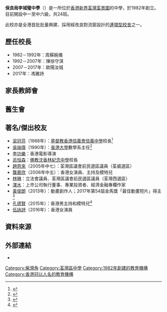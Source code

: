 {{refimprove|time=2018-05-10T16:22:04+00:00}}
{{Infobox school
|name = 保良局李城璧中學<br/>{{lang|en|Po Leung Kuk Lee Shing Pik College}}
|nickname = LSP
|image = File:HK PLK LeeShingPikCollege.JPG
|motto = 愛、敬、勤、誠
|established = 1982年
|type = [[津貼中學|津貼中學]]
|school_sponsoring_body = [[保良局|保良局]]
|district = [[荃灣區|荃灣區]]
|superintendent = [[林潞|林潞]]先生
|principal = [[馮雅詩|馮雅詩]]女士
|house = 紅、藍、黃、綠
|staff = 56人
|grades = 中一至中六
|classes = 24班
|students =
|magazine = {{Unbulleted list|《璧韻》|《冇愁報》}}
|area =
|address = {{HKG}}[[新界|新界]][[荃灣|荃灣]][[柴灣角|柴灣角]][[荃景圍|荃景圍]][[安賢街|安賢街]]12－20號
|website = {{URL|http://www.plklsp.edu.hk/}}
|telephone = {{Tel|852|2498 3393}}
|fax = {{Tel|852|2414 2077}}
}}
'''保良局李城璧中學'''（{{lang-en|Po Leung Kuk Lee Shing Pik College}}）是一所位於[[香港|香港]][[新界|新界]][[荃灣|荃灣]][[荃景圍|荃景圍]]的中學，於1982年創立。目前開設中一至中六級，共24班。

此校亦是全港首批批量興建、採用經改良對流窗設計的[[連環型校舍|連環型校舍]]之一。

==歷任校長==
{{Unreferenced section|time=2020-01-05T14:05:49+00:00}}
*1982－1992年：周蘇婉儀
*1992－2007年：陳徐守淇
*2007－2017年：歐陽汝城
*2017年：馮雅詩

==家長教師會==
{{Citation needed|1997年，成立「家長教師會」，並設立「家長教師資源中心」。家教會透過刊物《璧橋》、家教會網頁等途徑向家長報告會務。尤其著重與中一家長的聯繫，務使新同學能盡快適應中學生活。|time=2020-01-05T14:05:49+00:00}}
==舊生會==
{{Citation needed|「舊生會」於2003年成立，每年均舉辦師生聚餐、老師榮休歡送會、文娛康樂等活動，舊生會成員亦參與學校籌辦的「師友計劃」並與同學作升學及就業、生涯規劃的分享。|time=2020-01-05T14:05:49+00:00}}

==著名/傑出校友==
*[[梁冠芬|梁冠芬]]（1988年）：[[基督教香港信義會信義中學|基督教香港信義會信義中學]]校長<ref>{{cite web |url=https://www.facebook.com/plklsp.alumni/photos/%E7%95%A2%E6%A5%AD%E5%85%B8%E7%A6%AE%E6%9D%8E%E5%9F%8E%E7%92%A7%E8%88%8A%E7%94%9F%E6%A2%81%E5%86%A0%E8%8A%AC%E4%B8%BB%E7%A6%AE%E4%BF%9D%E8%89%AF%E5%B1%80%E6%9D%8E%E5%9F%8E%E7%92%A7%E4%B8%AD%E5%AD%B8%E7%95%A2%E6%A5%AD%E5%85%B8%E7%A6%AE%E7%89%B9%E5%88%A5%E9%82%80%E8%AB%8B%E5%88%B0%E6%9D%8E%E5%9F%8E%E7%92%A730%E5%B9%B4%E5%89%8D%E7%95%A2%E6%A5%AD%E8%88%8A%E7%94%9F%E6%A2%81%E5%86%A0%E8%8A%AC%E8%92%9E%E8%87%A8%E4%B8%BB%E7%A6%AE%E6%A2%81%E5%86%A0%E8%8A%AC%E6%A0%A1%E5%8F%8B%E7%8F%BE%E7%82%BA%E5%9F%BA%E7%9D%A3%E6%95%99%E9%A6%99%E6%B8%AF%E4%BF%A1%E7%BE%A9%E6%9C%83%E4%BF%A1%E7%BE%A9%E4%B8%AD%E5%AD%B8%E6%A0%A1%E9%95%B7%E6%98%AF%E6%9D%8E%E5%9F%8E%E7%92%A7%E5%82%91%E5%87%BA%E6%A0%A1%E5%8F%8B%E4%B9%8B%E4%B8%80/1404012292995881/ |title=【畢業典禮】李城璧舊生梁冠芬主禮 |last= |first= |date=2017-05-30|website= |publisher=保良局李城璧中學 |access-date=2020-10-18 |quote= |archive-date=2020-11-06 |archive-url=https://web.archive.org/web/20201106045504/https://www.facebook.com/plklsp.alumni/photos/%E7%95%A2%E6%A5%AD%E5%85%B8%E7%A6%AE%E6%9D%8E%E5%9F%8E%E7%92%A7%E8%88%8A%E7%94%9F%E6%A2%81%E5%86%A0%E8%8A%AC%E4%B8%BB%E7%A6%AE%E4%BF%9D%E8%89%AF%E5%B1%80%E6%9D%8E%E5%9F%8E%E7%92%A7%E4%B8%AD%E5%AD%B8%E7%95%A2%E6%A5%AD%E5%85%B8%E7%A6%AE%E7%89%B9%E5%88%A5%E9%82%80%E8%AB%8B%E5%88%B0%E6%9D%8E%E5%9F%8E%E7%92%A730%E5%B9%B4%E5%89%8D%E7%95%A2%E6%A5%AD%E8%88%8A%E7%94%9F%E6%A2%81%E5%86%A0%E8%8A%AC%E8%92%9E%E8%87%A8%E4%B8%BB%E7%A6%AE%E6%A2%81%E5%86%A0%E8%8A%AC%E6%A0%A1%E5%8F%8B%E7%8F%BE%E7%82%BA%E5%9F%BA%E7%9D%A3%E6%95%99%E9%A6%99%E6%B8%AF%E4%BF%A1%E7%BE%A9%E6%9C%83%E4%BF%A1%E7%BE%A9%E4%B8%AD%E5%AD%B8%E6%A0%A1%E9%95%B7%E6%98%AF%E6%9D%8E%E5%9F%8E%E7%92%A7%E5%82%91%E5%87%BA%E6%A0%A1%E5%8F%8B%E4%B9%8B%E4%B8%80/1404012292995881/ |dead-url=no }}</ref>
*[[吳端偉|吳端偉]]（1990年）：[[香港大學|香港大學]]數學系主任<ref>{{cite web |url=https://archive.ph/49t17 |title=第四屆師友計劃啟動禮 |last= |first= |date=2018-12-04 |website= |publisher=保良局李城璧中學 |access-date=2020-10-18 |quote= |archive-date=2022-03-12 |archive-url=https://web.archive.org/web/20220312065117/https://archive.ph/49t17 |dead-url=no }}</ref>	
*[[李功樂|李功樂]]：香港電影導演
*[[呂恒森|呂恒森]]：[[佛教沈香林紀念中學|佛教沈香林紀念中學]]校長
*[[趙恩來|趙恩來]]（2005年中七）：荃灣區議會前民選區議員（荃威選區）
*[[龔嘉欣|龔嘉欣]]（2006年中五）：香港女演員、主持及模特兒	
*[[林琳_(香港)|林琳]]：立法會議員、荃灣區議會前民選區議員（荃灣西選區）	
*[[渾水_(財經專欄作者)|渾水]]：上市公司執行董事、專業投資者、經濟金融專欄作家	
*[[黃俊朗|黃俊朗]]（2013年）：動畫創作人；2017年第54屆金馬獎「最佳動畫短片」得主<ref>{{cite web |url=https://www.facebook.com/plklsp.alumni/posts/1520465461350563/ |title=畢業生黃俊朗獲獎 |last= |first= |date=2017-10-02|website= |publisher=保良局李城璧中學 |access-date=2020-10-18 |quote=}}</ref>
*[[孔德賢|孔德賢]]（2015年）：香港男主持和模特兒<ref name="香港學界體育聯會荃灣及離島區中學分會2009-2010年度校際游泳比賽">{{Cite web |url=http://www.hkssf-nt.org.hk/district/sec/05ti/Swim/result/20092010/all/bc/bc-100back.pdf |title=《香港學界體育聯會荃灣及離島區中學分會2009-2010年度校際游泳比賽》 |accessdate=2018-05-10 |archive-date=2018-03-03 |archive-url=https://web.archive.org/web/20180303164757/http://www.hkssf-nt.org.hk/district/sec/05ti/Swim/result/20092010/all/bc/bc-100back.pdf |dead-url=yes }}</ref>	
*[[伍詠詩|伍詠詩]]（2016年）：香港女演員

==資料來源==
{{Reflist|2}}

==外部連結==
*{{Official website|http://www.plklsp.edu.hk/}}

{{保良局學校}}
{{DEFAULTSORT:Po Leung Kuk Lee Shing Pik College}}

[[Category:柴灣角|Category:柴灣角]]
[[Category:荃灣區中學|Category:荃灣區中學]]
[[Category:1982年創建的教育機構|Category:1982年創建的教育機構]]
[[Category:香港冠以人名的教育機構|Category:香港冠以人名的教育機構]]